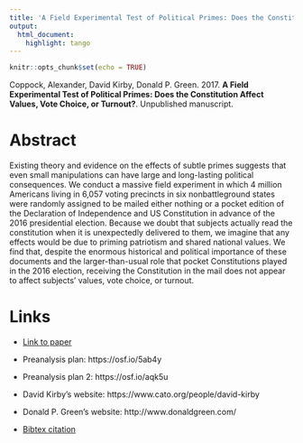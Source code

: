 ```yaml
---
title: 'A Field Experimental Test of Political Primes: Does the Constitution Affect Values, Vote Choice, or Turnout?'
output:
  html_document:
    highlight: tango
---
```


```r
knitr::opts_chunk$set(echo = TRUE)
```

Coppock, Alexander, David Kirby, Donald P. Green. 2017. <b>A Field Experimental Test of Political Primes: Does the Constitution Affect Values, Vote Choice, or Turnout?</b>. Unpublished manuscript.

# Abstract
Existing theory and evidence on the effects of subtle primes suggests that even small manipulations can have large and long-lasting political consequences. We conduct a massive field experiment in which 4 million Americans living in 6,057 voting precincts in six nonbattleground states were randomly assigned to be mailed either nothing or a pocket edition of the Declaration of Independence and US Constitution in advance of the 2016 presidential election. Because we doubt that subjects actually read the constitution when it is unexpectedly delivered to them, we imagine that any effects would be due to priming patriotism and shared national values. We find that, despite the enormous historical and political importance of these documents and the larger-than-usual role that pocket Constitutions played in the 2016 election, receiving the Constitution in the mail does not appear to affect subjects' values, vote choice, or turnout.

# Links
 - <a href='coppock_kirby_green_2017.pdf'>Link to paper</a>
 - Preanalysis plan: https://osf.io/5ab4y 
 - Preanalysis plan 2: https://osf.io/aqk5u 

- David Kirby's website: https://www.cato.org/people/david-kirby
- Donald P. Green's website: http://www.donaldgreen.com/
 - <a href='coppock_kirby_green_2017.bib'>Bibtex citation</a>

